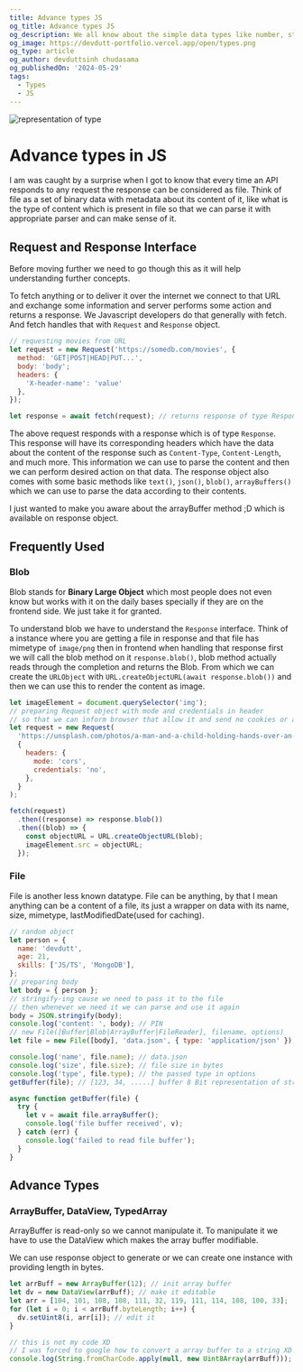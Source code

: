 ```yaml
---
title: Advance types JS
og_title: Advance types JS
og_description: We all know about the simple data types like number, strign, boolean, object in javascript but we also have few advance datatypes like Buffers, ArrayBuffers, DataView, Blob.
og_image: https://devdutt-portfolio.vercel.app/open/types.png
og_type: article
og_author: devduttsinh chudasama
og_publishedOn: '2024-05-29'
tags:
  - Types
  - JS
---
```


![representation of type](/open/types.png)

# Advance types in JS

I am was caught by a surprise when I got to know that every time an API responds to any request the response can be considered as file. Think of file as a set of binary data with metadata about its content of it, like what is the type of content which is present in file so that we can parse it with appropriate parser and can make sense of it.

## Request and Response Interface

Before moving further we need to go though this as it will help understanding further concepts.

To fetch anything or to deliver it over the internet we connect to that URL and exchange some information and server performs some action and returns a response. We Javascript developers do that generally with fetch.
And fetch handles that with `Request` and `Response` object.

```js
// requesting movies from URL
let request = new Request('https://somedb.com/movies', {
  method: 'GET|POST|HEAD|PUT...',
  body: 'body';
  headers: {
    'X-header-name': 'value'
  },
});

let response = await fetch(request); // returns response of type Response
```

The above request responds with a response which is of type `Response`. This response will have its corresponding headers which have the data about the content of the response such as `Content-Type`, `Content-Length`, and much more. This information we can use to parse the content and then we can perform desired action on that data. The response object also comes with some basic methods like `text()`, `json()`, `blob()`, `arrayBuffers()` which we can use to parse the data according to their contents.

I just wanted to make you aware about the arrayBuffer method ;D which is available on response object.

## Frequently Used

### Blob

Blob stands for **Binary Large Object** which most people does not even know but works with it on the daily bases specially if they are on the frontend side. We just take it for granted.

To understand blob we have to understand the `Response` interface. Think of a instance where you are getting a file in response and that file has mimetype of `image/png` then in frontend when handling that response first we will call the blob method on it `response.blob()`, blob method actually reads through the completion and returns the Blob.
From which we can create the `URLObject` with `URL.createObjectURL(await response.blob())` and then we can use this to render the content as image.

```js
let imageElement = document.querySelector('img');
// preparing Request object with mode and credentials in header
// so that we can inform browser that allow it and send no cookies or anything
let request = new Request(
  'https://unsplash.com/photos/a-man-and-a-child-holding-hands-over-an-open-book-7yJJs4ehCoM',
  {
    headers: {
      mode: 'cors',
      credentials: 'no',
    },
  }
);

fetch(request)
  .then((response) => response.blob())
  .then((blob) => {
    const objectURL = URL.createObjectURL(blob);
    imageElement.src = objectURL;
  });
```

### File

File is another less known datatype. File can be anything, by that I mean anything can be a content of a file, its just a wrapper on data with its name, size, mimetype, lastModifiedDate(used for caching).

```js
// random object
let person = {
  name: 'devdutt',
  age: 21,
  skills: ['JS/TS', 'MongoDB'],
};
// preparing body
let body = { person };
// stringify-ing cause we need to pass it to the file
// then whenever we need it we can parse and use it again
body = JSON.stringify(body);
console.log('content: ', body); // PIN
// new File([Buffer|Blob|ArrayBuffer|FileReader], filename, options)
let file = new File([body], 'data.json', { type: 'application/json' });

console.log('name', file.name); // data.json
console.log('size', file.size); // file size in bytes
console.log('type', file.type); // the passed type in options
getBuffer(file); // [123, 34, .....] buffer 8 Bit representation of string PIN-ned above

async function getBuffer(file) {
  try {
    let v = await file.arrayBuffer();
    console.log('file buffer received', v);
  } catch (err) {
    console.log('failed to read file buffer');
  }
}
```

## Advance Types

### ArrayBuffer, DataView, TypedArray

ArrayBuffer is read-only so we cannot manipulate it. To manipulate it we have to use the DataView which makes the array buffer modifiable.

We can use response object to generate or we can create one instance with providing length in bytes.

```js
let arrBuff = new ArrayBuffer(12); // init array buffer
let dv = new DataView(arrBuff); // make it editable
let arr = [104, 101, 108, 108, 111, 32, 119, 111, 114, 108, 100, 33];
for (let i = 0; i < arrBuff.byteLength; i++) {
  dv.setUint8(i, arr[i]); // edit it
}

// this is not my code XD
// I was forced to google how to convert a array buffer to a string XD
console.log(String.fromCharCode.apply(null, new Uint8Array(arrBuff))); // create a string out of buffer and print it
```

